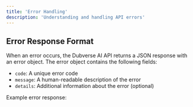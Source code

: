 ```yaml
---
title: 'Error Handling'
description: 'Understanding and handling API errors'
---
```


## Error Response Format

When an error occurs, the Dubverse AI API returns a JSON response with an error object. The error object contains the following fields:

- `code`: A unique error code
- `message`: A human-readable description of the error
- `details`: Additional information about the error (optional)

Example error response:

